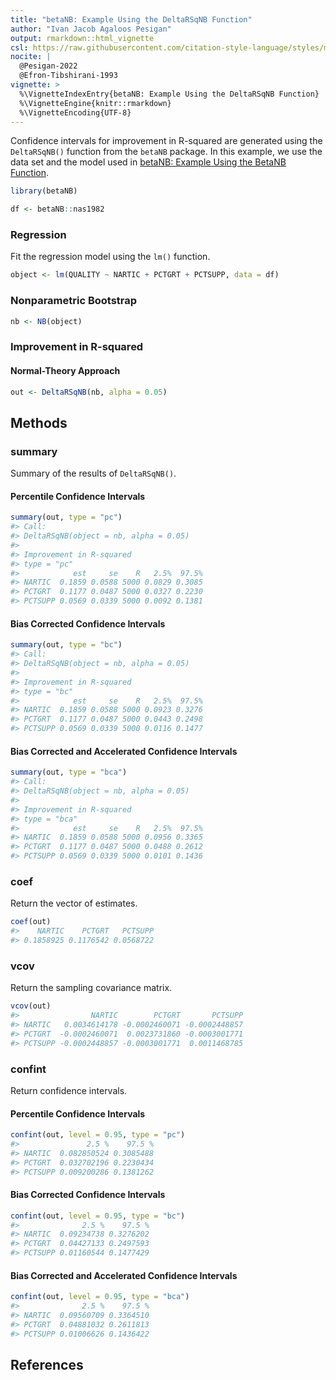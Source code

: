 ```yaml
---
title: "betaNB: Example Using the DeltaRSqNB Function"
author: "Ivan Jacob Agaloos Pesigan"
output: rmarkdown::html_vignette
csl: https://raw.githubusercontent.com/citation-style-language/styles/master/apa.csl
nocite: |
  @Pesigan-2022
  @Efron-Tibshirani-1993
vignette: >
  %\VignetteIndexEntry{betaNB: Example Using the DeltaRSqNB Function}
  %\VignetteEngine{knitr::rmarkdown}
  %\VignetteEncoding{UTF-8}
---
```




Confidence intervals for
improvement in R-squared
are generated using
the `DeltaRSqNB()` function from the `betaNB` package.
In this example,
we use the data set and the model used in
[betaNB: Example Using the BetaNB Function](example-beta-nb.html).


``` r
library(betaNB)
```




``` r
df <- betaNB::nas1982
```

### Regression

Fit the regression model using the `lm()` function.


``` r
object <- lm(QUALITY ~ NARTIC + PCTGRT + PCTSUPP, data = df)
```

### Nonparametric Bootstrap


``` r
nb <- NB(object)
```

### Improvement in R-squared

#### Normal-Theory Approach


``` r
out <- DeltaRSqNB(nb, alpha = 0.05)
```

## Methods

### summary

Summary of the results of `DeltaRSqNB()`.

#### Percentile Confidence Intervals


``` r
summary(out, type = "pc")
#> Call:
#> DeltaRSqNB(object = nb, alpha = 0.05)
#> 
#> Improvement in R-squared
#> type = "pc"
#>            est     se    R   2.5%  97.5%
#> NARTIC  0.1859 0.0588 5000 0.0829 0.3085
#> PCTGRT  0.1177 0.0487 5000 0.0327 0.2230
#> PCTSUPP 0.0569 0.0339 5000 0.0092 0.1381
```

#### Bias Corrected Confidence Intervals


``` r
summary(out, type = "bc")
#> Call:
#> DeltaRSqNB(object = nb, alpha = 0.05)
#> 
#> Improvement in R-squared
#> type = "bc"
#>            est     se    R   2.5%  97.5%
#> NARTIC  0.1859 0.0588 5000 0.0923 0.3276
#> PCTGRT  0.1177 0.0487 5000 0.0443 0.2498
#> PCTSUPP 0.0569 0.0339 5000 0.0116 0.1477
```

#### Bias Corrected and Accelerated Confidence Intervals


``` r
summary(out, type = "bca")
#> Call:
#> DeltaRSqNB(object = nb, alpha = 0.05)
#> 
#> Improvement in R-squared
#> type = "bca"
#>            est     se    R   2.5%  97.5%
#> NARTIC  0.1859 0.0588 5000 0.0956 0.3365
#> PCTGRT  0.1177 0.0487 5000 0.0488 0.2612
#> PCTSUPP 0.0569 0.0339 5000 0.0101 0.1436
```

### coef

Return the vector of estimates.


``` r
coef(out)
#>    NARTIC    PCTGRT   PCTSUPP 
#> 0.1858925 0.1176542 0.0568722
```

### vcov

Return the sampling covariance matrix.


``` r
vcov(out)
#>                NARTIC        PCTGRT       PCTSUPP
#> NARTIC   0.0034614178 -0.0002460071 -0.0002448857
#> PCTGRT  -0.0002460071  0.0023731860 -0.0003001771
#> PCTSUPP -0.0002448857 -0.0003001771  0.0011468785
```

### confint

Return confidence intervals.

#### Percentile Confidence Intervals


``` r
confint(out, level = 0.95, type = "pc")
#>               2.5 %    97.5 %
#> NARTIC  0.082850524 0.3085488
#> PCTGRT  0.032702196 0.2230434
#> PCTSUPP 0.009200286 0.1381262
```

#### Bias Corrected Confidence Intervals


``` r
confint(out, level = 0.95, type = "bc")
#>              2.5 %    97.5 %
#> NARTIC  0.09234738 0.3276202
#> PCTGRT  0.04427133 0.2497593
#> PCTSUPP 0.01160544 0.1477429
```

#### Bias Corrected and Accelerated Confidence Intervals


``` r
confint(out, level = 0.95, type = "bca")
#>              2.5 %    97.5 %
#> NARTIC  0.09560709 0.3364510
#> PCTGRT  0.04881032 0.2611813
#> PCTSUPP 0.01006626 0.1436422
```

## References
